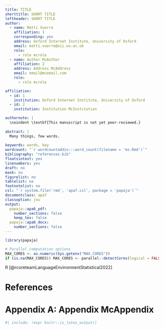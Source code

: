```yaml
---
title: TITLE
shorttitle: SHORT TITLE
leftheader: SHORT TITLE
author: 
  - name: Matti Vuorre
    affiliation: 1
    corresponding: yes
    address: Oxford Internet Institute, University of Oxford
    email: matti.vuorre@oii.ox.ac.uk
    role:
      - role mcrole
  - name: Author McAuthor
    affiliation: 2
    address: Address McAddress
    email: email@mcemail.com
    role:
      - role mcrole

affiliation:
  - id: 1
    institution: Oxford Internet Institute, University of Oxford
  - id: 2
    institution: Institution McInstitution

authornote: |
  \noindent \textbf{This manuscript is not yet peer-reviewed.}
  
abstract: |
  Many things, few words.
  
keywords: words, key
wordcount: "`r wordcountaddin:::word_count(filename = 'ms.Rmd')`"
bibliography: "references.bib"
floatsintext: yes
linenumbers: yes
draft: no
mask: no
figurelist: no
tablelist: no
footnotelist: no
csl: "`r system.file('rmd', 'apa7.csl', package = 'papaja')`"
documentclass: apa7
classoption: jou
output: 
  papaja::apa6_pdf:
    number_sections: false
    keep_tex: false
  papaja::apa6_docx: 
    number_sections: false
---
```


```r
library(papaja)

# Parallel computation options
MAX_CORES <- as.numeric(Sys.getenv("MAX_CORES"))
if (is.na(MAX_CORES)) MAX_CORES <- parallel::detectCores(logical = FALSE)
```

R [@rcoreteamLanguageEnvironmentStatistical2022]

\clearpage

# References

::: {#refs custom-style="Bibliography"}
:::


<!-- Create an appendix with new page, table, and figure numbers. -->

\clearpage
\onecolumn

# Appendix A: Appendix McAppendix

<!-- Prepend table & figure numbers with S and reset counters -->
\setcounter{page}{1}
\setcounter{table}{0}
\setcounter{figure}{0}
\renewcommand{\thetable}{A\arabic{table}}
\renewcommand{\thefigure}{A\arabic{figure}}

```r
#| include: !expr knitr::is_latex_output()
```
